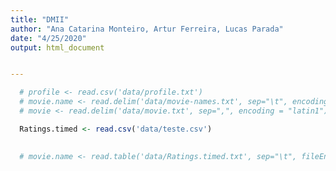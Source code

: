 ---
title: "DMII"
author: "Ana Catarina Monteiro, Artur Ferreira, Lucas Parada"
date: "4/25/2020"
output: html_document


---


```{r setup, include=FALSE}
  
  # profile <- read.csv('data/profile.txt')
  # movie.name <- read.delim('data/movie-names.txt', sep="\t", encoding = "latin1")
  # movie <- read.delim('data/movie.txt', sep=",", encoding = "latin1")

  Ratings.timed <- read.csv('data/teste.csv')
  

  # movie.name <- read.table('data/Ratings.timed.txt', sep="\t", fileEncoding="latin1")
  
  
  


  

```
